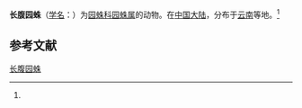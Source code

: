 {{Speciesbox
| name = 长腹园蛛
| status = 
| status_system = 
| image = 
| genus = Araneus
| species = elongatus
| authority = (Yin et al., 1989)<ref name='id13500'>{{cite web| url =http://www.bioinfo.cn/db05/BjdwSpecies.php?action=view&id=13500| title =长腹园蛛| work =《中国动物物种编目数据库》| publisher =中国科学院微生物研究所| author =中国科学院动物研究所| accessdate =2009-04-28| deadurl =yes| archiveurl =https://web.archive.org/web/20160305034812/http://www.bioinfo.cn/db05/BjdwSpecies.php?action=view&id=13500| archivedate =2016-03-05}}</ref>
}}

'''长腹园蛛'''（[[学名|学名]]：{{lang|la|''Araneus elongatus''}}）为[[园蛛科|园蛛科]][[园蛛属|园蛛属]]的动物。在[[中国大陆|中国大陆]]，分布于[[云南|云南]]等地。<ref name='id13500'/>

== 参考文献 ==
{{reflist}}

{{Wikispecies|Araneus elongatus}}
{{Taxonbar|from=Q3993176}}

[[Category:园蛛属|长腹园蛛]]


{{蜘蛛小作品}}